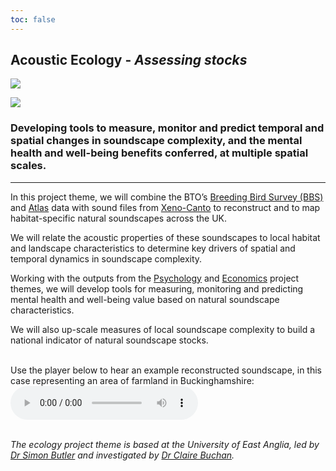 ```yaml
---
toc: false
---
```


::: {.grid}

::: {.g-col-8}

# Acoustic Ecology - *Assessing stocks*

:::

::: {.g-col-4}

::: dark-mode
![](images/UEA%20Reverse%20Horizontal%20Logo_Blue%20Glint_PNG_RGB_N_A_41871.png)
:::
::: light-mode
![](images/UEA%20Horizontal%20Logo_Blue%20Glint_PNG_RGB_N_A_41847.png)
:::

:::

:::

### Developing tools to measure, monitor and predict temporal and spatial changes in soundscape complexity, and the mental health and well-being benefits conferred, at multiple spatial scales.
<hr />

In this project theme, we will combine the BTO’s [Breeding Bird Survey (BBS)](https://www.bto.org/our-science/projects/breeding-bird-survey) and [Atlas](https://www.bto.org/our-science/projects/birdatlas) data with sound files from [Xeno-Canto](https://xeno-canto.org/) to reconstruct and to map habitat-specific natural soundscapes across the UK.

We will relate the acoustic properties of these soundscapes to local habitat and landscape characteristics to determine key drivers of spatial and temporal dynamics in soundscape complexity.

Working with the outputs from the [Psychology](surrey.qmd) and [Economics](gla.qmd) project themes, we will develop tools for measuring, monitoring and predicting mental health and well-being value based on natural soundscape characteristics.

We will also up-scale measures of local soundscape complexity to build a national indicator of natural soundscape stocks.

<br />
Use the player below to hear an example reconstructed soundscape, in this case representing an area of farmland in Buckinghamshire:
<br />
<audio controls src="SU9794_Farmland_other_2019.wav"></audio>

<br />
*The ecology project theme is based at the University of East Anglia, led by [Dr Simon Butler](researchstaff.qmd#sec-eco) and investigated by [Dr Claire Buchan](researchstaff.qmd#sec-eco).*
